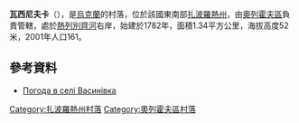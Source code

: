 {{coord|47|39|41|N|35|49|18|E|scale:100000|display=title}}

'''瓦西尼夫卡'''（{{lang-uk|Васинівка}}），是[[烏克蘭|烏克蘭]]的村落，位於該國東南部[[扎波羅熱州|扎波羅熱州]]，由[[奧列霍夫區|奧列霍夫區]]負責管轄，處於[[熱列別齊河_(孔卡河支流)|熱列別齊河]]右岸，始建於1782年，面積1.34平方公里，海拔高度52米，2001年人口161。

==參考資料==
* [http://weather.in.ua/ua/zaporozhskaja/2644 Погода в селі Васинівка] {{Wayback|url=http://weather.in.ua/ua/zaporozhskaja/2644 |date=20160305074545 }}

[[Category:扎波羅熱州村落|Category:扎波羅熱州村落]]
[[Category:奧列霍夫區村落|Category:奧列霍夫區村落]]


{{Zaporizhia-geo-stub}}